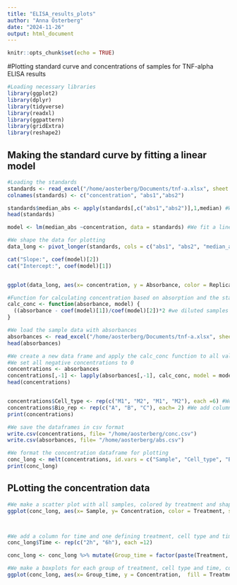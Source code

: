 ```yaml
---
title: "ELISA_results_plots"
author: "Anna Österberg"
date: "2024-11-26"
output: html_document
---
```


```r
knitr::opts_chunk$set(echo = TRUE)
```

#Plotting standard curve and concentrations of samples for TNF-alpha ELISA results

```r
#Loading necessary libraries 
library(ggplot2)
library(dplyr)
library(tidyverse)
library(readxl)
library(ggpattern)
library(gridExtra)
library(reshape2)
```

## Making the standard curve by fitting a linear model

```r
#Loading the standards
standards <- read_excel("/home/aosterberg/Documents/tnf-a.xlsx", sheet = 2, col_names = FALSE) %>% as.data.frame() 
colnames(standards) <- c("concentration", "abs1","abs2")

standards$median_abs <- apply(standards[,c("abs1","abs2")],1,median) #We add a column for the mean absorbance
head(standards)

model <- lm(median_abs ~concentration, data = standards) #We fit a linear model to the median absorbance

#We shape the data for plotting 
data_long <- pivot_longer(standards, cols = c("abs1", "abs2", "median_abs"), names_to = "Replicate", values_to= "Absorbance")

cat("Slope:", coef(model)[2])
cat("Intercept:", coef(model)[1])


ggplot(data_long, aes(x= concentration, y = Absorbance, color = Replicate))+ geom_point()+ geom_smooth(method = "lm", color = "black")+ labs(title = "Standard curve", x="Concentration (pg/ml)", y="Absorption 450 nm")+ scale_color_manual(values = c("abs1" = "blue", "abs2" = "green", "median_abs" = "black")) + theme_minimal()

#Function for calculating concentration based on absorption and the standard curve
calc_conc <- function(absorbance, model) {
  ((absorbance - coef(model)[1])/coef(model)[2])*2 #we diluted samples 1:2 so we multiply by dilution factor
}

#We load the sample data with absorbances
absorbances <- read_excel("/home/aosterberg/Documents/tnf-a.xlsx", sheet = 3) %>% as.data.frame() 
head(absorbances)

#We create a new data frame and apply the calc_conc function to all values
#We set all negative concentrations to 0 
concentrations <- absorbances 
concentrations[,-1] <- lapply(absorbances[,-1], calc_conc, model = model) %>% as.data.frame() %>% mutate(across(everything(), ~ ifelse(. <0, 0, .)))
head(concentrations)


concentrations$Cell_type <- rep(c("M1", "M2", "M1", "M2"), each =6) #We add column for cell type 
concentrations$Bio_rep <- rep(c("A", "B", "C"), each= 2) #We add column for biological replicate
print(concentrations)

#We save the dataframes in csv format
write.csv(concentrations, file= "/home/aosterberg/conc.csv")
write.csv(absorbances, file= "/home/aosterberg/abs.csv")

#We format the concentration dataframe for plotting 
conc_long <- melt(concentrations, id.vars = c("Sample", "Cell_type", "Bio_rep"), variable.name = "Treatment", value.name = "Concentration")
print(conc_long)


```
## PLotting the concentration data 


```r

#We make a scatter plot with all samples, colored by treatment and shape by biological replicate
ggplot(conc_long, aes(x= Sample, y= Concentration, color = Treatment, shape = Bio_rep))+ geom_point(size =3) + theme_minimal() + theme(axis.text.x = element_blank(), panel.border = element_rect(color = "black", fill = NA))+ facet_wrap(~Cell_type)+ labs(title = "Scatterplot of TNF-alpha concentrations for each sample", x = "Sample", y= "Concentration (pg/ml)")+ scale_color_manual(values = c("TC"="blue", "US"= "purple", "NO" = "orange"))



#We add a column for time and one defining treatment, cell type and time
conc_long$Time <- rep(c("2h", "6h"), each =12) 

conc_long <- conc_long %>% mutate(Group_time = factor(paste(Treatment, Time, Cell_type, sep = "_"), levels = c("M1TC_2h","M2_TC_2h", "M1_US_2h", "M2_US_2h", "M1_NO_2h","M2_NO_2h", "M1_TC_6h", "M2_TC_6h", "M1_US_6h","M2_US_6h", "M1_NO_6h", "M2_NO_6h")))

#We make a boxplots for each group of treatment, cell type and time, colored by treatment and pattern by time  point
ggplot(conc_long, aes(x= Group_time, y = Concentration,  fill = Treatment, pattern = Time))+ geom_boxplot_pattern(pattern_density = 0.1, pattern_fill = "black", pattern_spacing = 0.05) +theme_minimal() + labs(title = "TNF-alpha concentration", x = "Sample", y = "Concentration (pg/ml)")+ theme(axis.text.x = element_blank(), plot.title = element_text(hjust=0.5, size =20)) + facet_wrap(Cell_type~ Time, scales = "free_x", nrow= 1)+ scale_fill_manual(values =c("TC"="blue", "US"= "purple", "NO" = "orange"))




```

